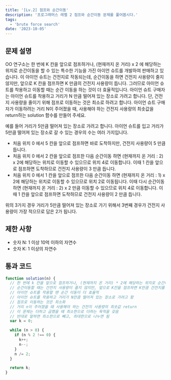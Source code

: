```yaml
---
title: '[Lv.2] 점프와 순간이동'
description: '프로그래머스 레벨 2 점프와 순간이동 문제를 풀어봅시다.'
tags:
  - 'brute force search'
date: '2023-10-05'
---
```


## 문제 설명
OO 연구소는 한 번에 K 칸을 앞으로 점프하거나, (현재까지 온 거리) x 2 에 해당하는 위치로 순간이동을 할 수 있는 특수한 기능을 가진 아이언 슈트를 개발하여 판매하고 있습니다. 이 아이언 슈트는 건전지로 작동되는데, 순간이동을 하면 건전지 사용량이 줄지 않지만, 앞으로 K 칸을 점프하면 K 만큼의 건전지 사용량이 듭니다. 그러므로 아이언 슈트를 착용하고 이동할 때는 순간 이동을 하는 것이 더 효율적입니다. 아이언 슈트 구매자는 아이언 슈트를 착용하고 거리가 N 만큼 떨어져 있는 장소로 가려고 합니다. 단, 건전지 사용량을 줄이기 위해 점프로 이동하는 것은 최소로 하려고 합니다. 아이언 슈트 구매자가 이동하려는 거리 N이 주어졌을 때, 사용해야 하는 건전지 사용량의 최솟값을 return하는 solution 함수를 만들어 주세요.

예를 들어 거리가 5만큼 떨어져 있는 장소로 가려고 합니다.
아이언 슈트를 입고 거리가 5만큼 떨어져 있는 장소로 갈 수 있는 경우의 수는 여러 가지입니다.

- 처음 위치 0 에서 5 칸을 앞으로 점프하면 바로 도착하지만, 건전지 사용량이 5 만큼 듭니다.
- 처음 위치 0 에서 2 칸을 앞으로 점프한 다음 순간이동 하면 (현재까지 온 거리 : 2) x 2에 해당하는 위치로 이동할 수 있으므로 위치 4로 이동합니다. 이때 1 칸을 앞으로 점프하면 도착하므로 건전지 사용량이 3 만큼 듭니다.
- 처음 위치 0 에서 1 칸을 앞으로 점프한 다음 순간이동 하면 (현재까지 온 거리 : 1) x 2에 해당하는 위치로 이동할 수 있으므로 위치 2로 이동됩니다. 이때 다시 순간이동 하면 (현재까지 온 거리 : 2) x 2 만큼 이동할 수 있으므로 위치 4로 이동합니다. 이때 1 칸을 앞으로 점프하면 도착하므로 건전지 사용량이 2 만큼 듭니다.

위의 3가지 경우 거리가 5만큼 떨어져 있는 장소로 가기 위해서 3번째 경우가 건전지 사용량이 가장 적으므로 답은 2가 됩니다.


## 제한 사항
- 숫자 N: 1 이상 10억 이하의 자연수
- 숫자 K: 1 이상의 자연수


## 통과 코드
```js
function solution(n) {
  // 한 번에 k 칸을 앞으로 점프하거나, (현재까지 온 거리) * 2에 해당하는 위치로 순간이동
  // 순간이동할 때는 건전지 사용량이 줄지 않지만, 앞으로 K칸을 점프하면 K만큼 건전지를 사용함
  // 아이언 슈트를 착용할 땐 순간 이동이 더 효율적
  // 아이언 슈트를 착용하고 거리가 N만큼 떨어져 있는 장소로 가려고 함
  // 점프로 이동하는 것은 최소화
  // 거리 n이 주어졌을 때 사용해야 하는 건전지 사용량의 최솟값 return
  // 이 문제는 더하고 곱했을 때 최소한으로 더하는 목적을 갖음
  // 반대로 말하면 최소한으로 빼고, 최대한으로 나누면 됨
  var k = 0;

  while (n > 0) {
    if (n % 2 !== 0) {
      k++;
      n--;
    }
    n /= 2;
  }

  return k;
}
```